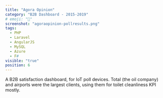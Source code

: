 ```yaml
---
title: "Agora Opinion"
category: "B2B Dashboard - 2015-2019"
# emoji: "📓"
screenshot: "agoraopinion-pollresults.png"
tags:
  - PHP
  - Laravel
  - AngularJS
  - MySQL
  - Azure
  - F#
visible: "true"
position: 6
---
```


A B2B satisfaction dashboard, for IoT poll devices. Total (the oil company) and airports were the largest clients, using them for toilet cleanliness KPI mostly.
